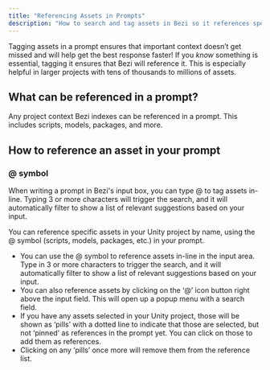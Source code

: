```yaml
---
title: "Referencing Assets in Prompts"
description: "How to search and tag assets in Bezi so it references specific context in a task"
---
```


Tagging assets in a prompt ensures that important context doesn’t get missed and will help get the best response faster\! If you _know_ something is essential, tagging it ensures that Bezi will reference it. This is especially helpful in larger projects with tens of thousands to millions of assets.

## What can be referenced in a prompt?

Any project context Bezi indexes can be referenced in a prompt. This includes scripts, models, packages, and more.

## How to reference an asset in your prompt

### @ symbol

When writing a prompt in Bezi's input box, you can type @ to tag assets in-line. Typing 3 or more characters will trigger the search, and it will automatically filter to show a list of relevant suggestions based on your input.

You can reference specific assets in your Unity project by name, using the @ symbol (scripts, models, packages, etc.) in your prompt.

- You can use the @ symbol to reference assets in-line in the input area. Type in 3 or more characters to trigger the search, and it will automatically filter to show a list of relevant suggestions based on your input.
- You can also reference assets by clicking on the ‘@’ icon button right above the input field. This will open up a popup menu with a search field.
- If you have any assets selected in your Unity project, those will be shown as ‘pills’ with a dotted line to indicate that those are selected, but not ‘pinned’ as references in the prompt yet. You can click on those to add them as references.
- Clicking on any ‘pills’ once more will remove them from the reference list.
